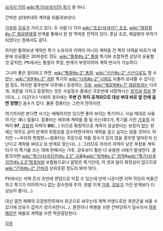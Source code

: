 [[삼국지 11]]의 [[wiki:특기(삼국지11) 특기]] 중 하나.

간파한 상대부대의 계략을 되돌려보낸다.

[[가후]]와 [[강유]]가 가지고 있다. 두 사람 다 각자 [[wiki:"조조(삼국지)" 조조]], [[wiki:"제갈량#s-1" 제갈량]]에게 반계를 통해서 한 방 먹여준 전적이 있다. 훗날 조조, 제갈량의 부하가 되었다는 점에서도 같다. 

하지만 돌려보낸 계략은 특기 소유자의 지력이 아니라 계략을 건 쪽의 지력을 따르기 때문에 성공률은 30퍼센트 정도. [[wiki:"통찰#s-2" 통찰]] 특기와 조합하면 상당히 유용할 것 같지만, PK에서는 통찰이 주장, 반계가 부장이어야 계략 반사가 가능하다.

그나마 좋은 점이라고 하면, [[wiki:"통찰#s-2" 통찰]], [[wiki:"신산#s-2" 신산]]으로도 할 수 없는, [[wiki:"귀문#s-2" 귀문]] 특기의 [[wiki:"낙뢰#s-2" 낙뢰]]도 되돌려 보내줄 수 있다는 점 정도. 하지만 중후반부 이후에나 등장하는 [[가후]], [[wiki:"제갈량#s-1" 제갈량]]과는 다르게, 귀문을 가지고 등장하는 것은 사실장수 중에선 극초반에 사망하시는 [[장각]]과 [[장보]] 뿐이다(…).
더군다나 낙뢰의 경우에는 '''주변 칸 까지 공격되므로 대상 부대 바로 옆 칸에 걸면 장땡'''인 꼼수가 있다. 물론 컴퓨터는 그런거 안하지만.

여기까지만 본다면 쓰기는 애매하지만 있으면 좋아 보이는 특기이나, 사실 제대로 사용하기는 꽤나 힘들다.
컴퓨터는 애초에 계략을 좀 덜 쓰는데다가, 특기를 가진 [[가후]]의 지력이 '''97''', [[강유]]의 지력이 '''90'''(…) 이므로 확정적으로 계략이 성공한다는 보장이 없는 한에는 아무도 굳이 반계의 위험성을 감수하면서까지 계략을 걸고 싶지는 않을 것이다. 하지만 ~~우리의 멍청한~~컴퓨터는 주장으로 저들 장수가 있지 않을 경우엔 얼마든지 신난다고 계략을 써대고 또 반계로 맞는다(…).
그러므로 차라리 지력이 낮은 부장용 캐릭터가 이 특기를 쓰는 데에 한해서는 가후, 강유보다 훨씬 더 유용한 사태가 발생한다. 
결론짓자면 [[wiki:"특기(삼국지11)#s-2.5" 규율]]&[[wiki:"침착#s-2" 침착]]&[[wiki:"특기(삼국지11)#s-2.5"명경]]처럼 보험용으로나 알맞은 특기인데, 저 셋과 달리 확정성이 없으므로 [[wiki:"간파#s-2" 간파]]의 상위호환 정도라 봐야 맞다.

PK에서는 지력 트리 초반에 랜덤으로 익힐 수 있는데 만약 나온다면 지력 적당히 어중간하고 특기가 미미하거나 없는 장수한테 주자. 정말 이게 [[가후]], [[강유]]가 가진 반계보다 더 성능이 좋다(…).

대신 결전 제패의 오장원전투에서 위군으로 싸우는데 계책 커맨드로만 촉한군을 싸울 수 있기에 강유가 갑자기 성가셔진다(…). 혼란이나 복병을 쓰면 간파당하기 일수라서 [[하후패]]같은 애들로 계책을 쓰면 역관광당한다.

[[각주]]
